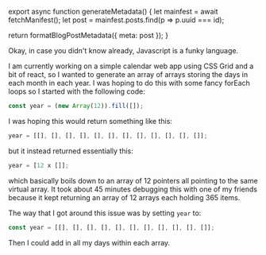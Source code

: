 

export async function generateMetadata() {
  let mainfest = await fetchManifest();
  let post = mainfest.posts.find(p => p.uuid === id);

  return formatBlogPostMetadata({ meta: post });
}

<BlogPage id={id}>

Okay, in case you didn't know already, Javascript is a funky language.

I am currently working on a simple calendar web app using CSS Grid and a bit of
react, so I wanted to generate an array of arrays storing the days in each month
in each year. I was hoping to do this with some fancy forEach loops so I started
with the following code:

```js
const year = (new Array(12)).fill([]);
```

I was hoping this would return something like this:

```js
year = [[], [], [], [], [], [], [], [], [], [], [], []];
```

but it instead returned essentially this:

```js
year = [12 x []];
```

which basically boils down to an array of 12 pointers all pointing to the same
virtual array. It took about 45 minutes debugging this with one of my friends
because it kept returning an array of 12 arrays each holding 365 items.

The way that I got around this issue was by setting `year` to:

```js
const year = [[], [], [], [], [], [], [], [], [], [], []];
```

Then I could add in all my days within each array.


</BlogPage>